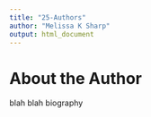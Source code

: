 ```yaml
---
title: "25-Authors"
author: "Melissa K Sharp"
output: html_document
---
```



# About the Author
blah blah biography

